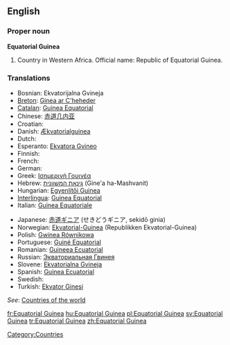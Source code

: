 ==English==

===Proper noun===
'''Equatorial Guinea'''
{{wikipedia}}

# Country in Western Africa. Official name: Republic of Equatorial Guinea.

===Translations===
{{rfc-level|Translations at L3+ (AutoFormat would have corrected level of Translations)}}
{{top}}
*Bosnian: Ekvatorijalna Gvineja {{f}}
*[[Breton]]: [[Ginea ar C'heheder]]
*[[Catalan]]: [[Guinea Equatorial]] {{f}}
*Chinese: [[赤道几内亚]]
*Croatian: {{t-|hr|Ekvatorska Gvineja|f}}
*Danish: [[Ækvatorialguinea]]
* Dutch: {{t+|nl|Equatoriaal-Guinea}}
*Esperanto: [[Ekvatora Gvineo]]
* Finnish: {{t+|fi|Päiväntasaajan Guinea}}
* French: {{t+|fr|Guinée équatoriale|f}}
* German: {{t+|de|Äquatorialguinea}}
*Greek: [[Ισημερινή Γουινέα]]
*Hebrew: [[גינאת המשוונית]] (Gine'a ha-Mashvanit)
*Hungarian: [[Egyenlítői Guinea]]
*[[Interlingua]]: [[Guinea Equatorial]]
*Italian: [[Guinea Equatoriale]]
{{mid}}
*Japanese: [[赤道ギニア]] (せきどうギニア, sekidō ginia)
*Norwegian: [[Ekvatorial-Guinea]] (Republikken Ekvatorial-Guinea)
*Polish: [[Gwinea Równikowa]]
*Portuguese: [[Guiné Equatorial]]
*Romanian: [[Guineea Ecuatorial]] {{f}}
*Russian: [[Экваториальная Гвинея]]
*Slovene: [[Ekvatorialna Gvineja]] {{f}}
*Spanish: [[Guinea Ecuatorial]]
* Swedish: {{t+|sv|Ekvatorialguinea}}
*Turkish: [[Ekvator Ginesi]]
{{bottom}}

''See'': [[Countries of the world]]

[[Category:Countries]]

[[fr:Equatorial Guinea]]
[[hu:Equatorial Guinea]]
[[pl:Equatorial Guinea]]
[[sv:Equatorial Guinea]]
[[tr:Equatorial Guinea]]
[[zh:Equatorial Guinea]]